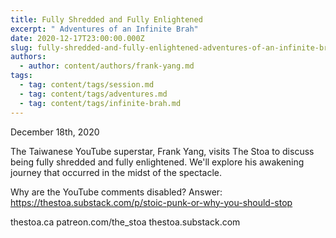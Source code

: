 ```yaml
---
title: Fully Shredded and Fully Enlightened
excerpt: " Adventures of an Infinite Brah"
date: 2020-12-17T23:00:00.000Z
slug: fully-shredded-and-fully-enlightened-adventures-of-an-infinite-brah
authors:
  - author: content/authors/frank-yang.md
tags:
  - tag: content/tags/session.md
  - tag: content/tags/adventures.md
  - tag: content/tags/infinite-brah.md
---
```


December 18th, 2020

The Taiwanese YouTube superstar, Frank Yang, visits The Stoa to discuss being fully shredded and fully enlightened. We'll explore his awakening journey that occurred in the midst of the spectacle. 

Why are the YouTube comments disabled? Answer: https://thestoa.substack.com/p/stoic-punk-or-why-you-should-stop

thestoa.ca
patreon.com/the_stoa
thestoa.substack.com
